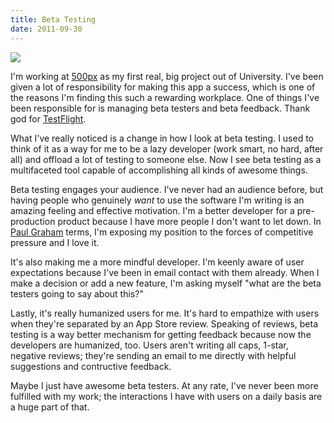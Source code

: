 ```yaml
---
title: Beta Testing
date: 2011-09-30
---
```



 ![](./AF9EAE37AA0646C88547E14AD4F6E6ED.png)

I'm working at [500px](http://500px.com/)&nbsp;as my first real, big project out of University. I've been given a lot of responsibility for making this app a success, which is one of the reasons I'm finding this such a rewarding workplace. One of things I've been responsible for is managing beta testers and beta feedback. Thank god for [TestFlight](http://testflightapp.com).&nbsp;

What I've really noticed is a change in how I look at beta testing. I used to think of it as a way for me to be a lazy developer (work smart, no hard, after all) and offload a lot of testing to someone else. Now I see beta testing as a multifaceted tool capable of accomplishing all kinds of awesome things.

Beta testing engages your audience. I've never had an audience before, but having people who genuinely _want_&nbsp;to use the software I'm writing is an amazing feeling and effective motivation. I'm a better developer for a pre-production product because I have more people I don't want to let down. In [Paul Graham](http://www.paulgraham.com/hp.html) terms, I'm exposing my position to the forces of competitive pressure and I love it.

It's also making me a more mindful developer. I'm keenly aware of user expectations because I've been in email contact with them already. When I make a decision or add a new feature, I'm asking myself "what are the beta testers going to say about this?"

Lastly, it's really humanized users for me. It's hard to empathize with users when they're separated by an App Store review. Speaking of reviews, beta testing is a way better mechanism for getting feedback because now the developers are humanized, too. Users aren't writing all caps, 1-star, negative reviews; they're sending an email to me directly with helpful suggestions and contructive feedback.

Maybe I just have awesome beta testers. At any rate, I've never been more fulfilled with my work; the interactions I have with users on a daily basis are a huge part of that.


  